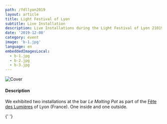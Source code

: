 ```yaml
---
path: /fdllyon2019
layout: article
title: Light Festival of Lyon
subtitle: Live Installation
description: Live Installations during the Light Festival of Lyon 21019
date: '2019-12-08'
category: event
image: 'b-1.jpg'
language: en
embeddedImagesLocal:
  - b-1.jpg
  - b-2.jpg
  - b-3.jpg
---
```


![Cover](cover.jpg)

#### Description

We exhibited two installations at the bar _Le Malting Pot_ as part of the [Fête des Lumières](//www.fetedeslumieres.lyon.fr) of Lyon (France). One inside and one outside.

{' '}
<ImageGrid props={props} />
